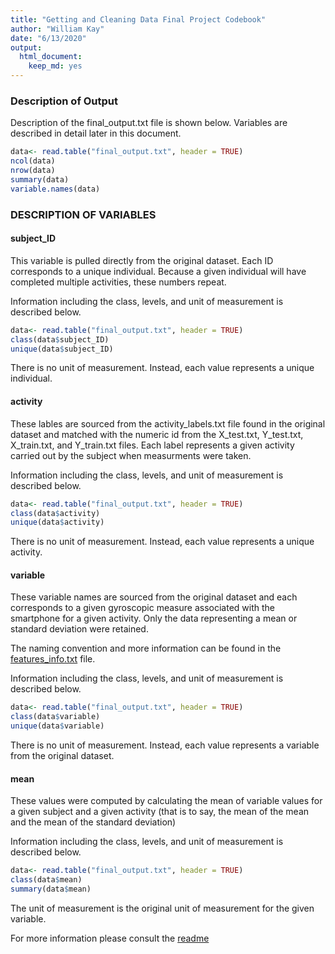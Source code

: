 ```yaml
---
title: "Getting and Cleaning Data Final Project Codebook"
author: "William Kay"
date: "6/13/2020"
output:
  html_document:
    keep_md: yes
---
```




<h3> Description of Output</h3>
Description of the final_output.txt file is shown below. Variables are described in detail later in this document. 

```r
data<- read.table("final_output.txt", header = TRUE)
ncol(data)
nrow(data)
summary(data)
variable.names(data)
```

<h3>DESCRIPTION OF VARIABLES</h3>

<h4>subject_ID</h4>

This variable is pulled directly from the original dataset. Each ID corresponds to a unique individual. Because a given individual will have completed multiple activities, these numbers repeat. 

Information including the class, levels, and unit of measurement is described below. 

```r
data<- read.table("final_output.txt", header = TRUE)
class(data$subject_ID)
unique(data$subject_ID)
```

There is no unit of measurement. Instead, each value represents a unique individual. 


<h4> activity </h4>

These lables are sourced from the activity_labels.txt file found in the original dataset and matched with the numeric id from the X_test.txt, Y_test.txt, X_train.txt, and Y_train.txt files. Each label represents a given activity carried out by the subject when measurments were taken. 

Information including the class, levels, and unit of measurement is described below. 

```r
data<- read.table("final_output.txt", header = TRUE)
class(data$activity)
unique(data$activity)
```

There is no unit of measurement. Instead, each value represents a unique activity. 

<h4> variable </h4> 

These variable names are sourced from the original dataset and each corresponds to a given gyroscopic measure associated with the smartphone for a given activity. Only the data representing a mean or standard deviation were retained. 

The naming convention and more information can be found in the [features_info.txt](./UCI HAR Dataset/features_info.txt) file. 

Information including the class, levels, and unit of measurement is described below. 

```r
data<- read.table("final_output.txt", header = TRUE)
class(data$variable)
unique(data$variable)
```

There is no unit of measurement. Instead, each value represents a variable from the original dataset. 

<h4> mean </h4>

These values were computed by calculating the mean of variable values for a given subject and a given activity (that is to say, the mean of the mean and the mean of the standard deviation)

Information including the class, levels, and unit of measurement is described below. 
```r
data<- read.table("final_output.txt", header = TRUE)
class(data$mean)
summary(data$mean)
```

The unit of measurement is the original unit of measurement for the given variable. 

For more information please consult the [readme](./readme.md)